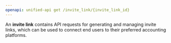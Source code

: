 ```yaml
---
openapi: unified-api get /invite_link/{invite_link_id}
---
```


An **invite link** contains API requests for generating and managing invite links, which can be used to connect end users to their preferred accounting platforms.
